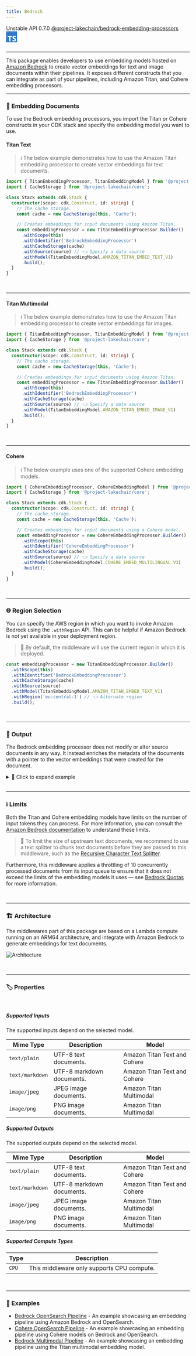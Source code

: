 ```yaml
---
title: Bedrock
---
```



<span title="Label: Pro" data-view-component="true" class="Label Label--api text-uppercase">
  Unstable API
</span>
<span title="Label: Pro" data-view-component="true" class="Label Label--version text-uppercase">
  0.7.0
</span>
<span title="Label: Pro" data-view-component="true" class="Label Label--package">
  <a target="_blank" href="https://www.npmjs.com/package/@project-lakechain/bedrock-embedding-processors">
    @project-lakechain/bedrock-embedding-processors
  </a>
</span>
<span class="language-icon">
  <svg role="img" viewBox="0 0 24 24" width="30" xmlns="http://www.w3.org/2000/svg" style="fill: #3178C6;"><title>TypeScript</title><path d="M1.125 0C.502 0 0 .502 0 1.125v21.75C0 23.498.502 24 1.125 24h21.75c.623 0 1.125-.502 1.125-1.125V1.125C24 .502 23.498 0 22.875 0zm17.363 9.75c.612 0 1.154.037 1.627.111a6.38 6.38 0 0 1 1.306.34v2.458a3.95 3.95 0 0 0-.643-.361 5.093 5.093 0 0 0-.717-.26 5.453 5.453 0 0 0-1.426-.2c-.3 0-.573.028-.819.086a2.1 2.1 0 0 0-.623.242c-.17.104-.3.229-.393.374a.888.888 0 0 0-.14.49c0 .196.053.373.156.529.104.156.252.304.443.444s.423.276.696.41c.273.135.582.274.926.416.47.197.892.407 1.266.628.374.222.695.473.963.753.268.279.472.598.614.957.142.359.214.776.214 1.253 0 .657-.125 1.21-.373 1.656a3.033 3.033 0 0 1-1.012 1.085 4.38 4.38 0 0 1-1.487.596c-.566.12-1.163.18-1.79.18a9.916 9.916 0 0 1-1.84-.164 5.544 5.544 0 0 1-1.512-.493v-2.63a5.033 5.033 0 0 0 3.237 1.2c.333 0 .624-.03.872-.09.249-.06.456-.144.623-.25.166-.108.29-.234.373-.38a1.023 1.023 0 0 0-.074-1.089 2.12 2.12 0 0 0-.537-.5 5.597 5.597 0 0 0-.807-.444 27.72 27.72 0 0 0-1.007-.436c-.918-.383-1.602-.852-2.053-1.405-.45-.553-.676-1.222-.676-2.005 0-.614.123-1.141.369-1.582.246-.441.58-.804 1.004-1.089a4.494 4.494 0 0 1 1.47-.629 7.536 7.536 0 0 1 1.77-.201zm-15.113.188h9.563v2.166H9.506v9.646H6.789v-9.646H3.375z"/></svg>
</span>
<div style="margin-top: 26px"></div>

---

This package enables developers to use embedding models hosted on [Amazon Bedrock](https://docs.aws.amazon.com/bedrock/latest/userguide/what-is-bedrock.html) to create vector embeddings for text and image documents within their pipelines.
It exposes different constructs that you can integrate as part of your pipelines, including Amazon Titan, and Cohere embedding processors.

---

### 📝 Embedding Documents

To use the Bedrock embedding processors, you import the Titan or Cohere constructs in your CDK stack and specify the embedding model you want to use.

#### Titan Text

> ℹ️ The below example demonstrates how to use the Amazon Titan embedding processor to create vector embeddings for text documents.

```typescript
import { TitanEmbeddingProcessor, TitanEmbeddingModel } from '@project-lakechain/bedrock-embedding-processors';
import { CacheStorage } from '@project-lakechain/core';

class Stack extends cdk.Stack {
  constructor(scope: cdk.Construct, id: string) {
    // The cache storage.
    const cache = new CacheStorage(this, 'Cache');

    // Creates embeddings for input documents using Amazon Titan.
    const embeddingProcessor = new TitanEmbeddingProcessor.Builder()
      .withScope(this)
      .withIdentifier('BedrockEmbeddingProcessor')
      .withCacheStorage(cache)
      .withSource(source) // 👈 Specify a data source
      .withModel(TitanEmbeddingModel.AMAZON_TITAN_EMBED_TEXT_V1)
      .build();
  }
}
```

<br />

---

#### Titan Multimodal

> ℹ️ The below example demonstrates how to use the Amazon Titan embedding processor to create vector embeddings for images.

```typescript
import { TitanEmbeddingProcessor, TitanEmbeddingModel } from '@project-lakechain/bedrock-embedding-processors';
import { CacheStorage } from '@project-lakechain/core';

class Stack extends cdk.Stack {
  constructor(scope: cdk.Construct, id: string) {
    // The cache storage.
    const cache = new CacheStorage(this, 'Cache');

    // Creates embeddings for input documents using Amazon Titan.
    const embeddingProcessor = new TitanEmbeddingProcessor.Builder()
      .withScope(this)
      .withIdentifier('BedrockEmbeddingProcessor')
      .withCacheStorage(cache)
      .withSource(source) // 👈 Specify a data source
      .withModel(TitanEmbeddingModel.AMAZON_TITAN_EMBED_IMAGE_V1)
      .build();
  }
}
```

<br />

---

#### Cohere

> ℹ️ The below example uses one of the supported Cohere embedding models.

```typescript
import { CohereEmbeddingProcessor, CohereEmbeddingModel } from '@project-lakechain/bedrock-embedding-processors';
import { CacheStorage } from '@project-lakechain/core';

class Stack extends cdk.Stack {
  constructor(scope: cdk.Construct, id: string) {
    // The cache storage.
    const cache = new CacheStorage(this, 'Cache');

    // Creates embeddings for input documents using a Cohere model.
    const embeddingProcessor = new CohereEmbeddingProcessor.Builder()
      .withScope(this)
      .withIdentifier('CohereEmbeddingProcessor')
      .withCacheStorage(cache)
      .withSource(source) // 👈 Specify a data source
      .withModel(CohereEmbeddingModel.COHERE_EMBED_MULTILINGUAL_V3)
      .build();
  }
}
```

<br />

---

### 🌐 Region Selection

You can specify the AWS region in which you want to invoke Amazon Bedrock using the `.withRegion` API. This can be helpful if Amazon Bedrock is not yet available in your deployment region.

> 💁 By default, the middleware will use the current region in which it is deployed.

```typescript
const embeddingProcessor = new TitanEmbeddingProcessor.Builder()
  .withScope(this)
  .withIdentifier('BedrockEmbeddingProcessor')
  .withCacheStorage(cache)
  .withSource(source)
  .withModel(TitanEmbeddingModel.AMAZON_TITAN_EMBED_TEXT_V1)
  .withRegion('eu-central-1') // 👈 Alternate region
  .build();
```

<br />

---

### 📄 Output

The Bedrock embedding processor does not modify or alter source documents in any way. It instead enriches the metadata of the documents with a pointer to the vector embeddings that were created for the document.

<details>
  <summary>💁 Click to expand example</summary>

  ```json
  {
    "specversion": "1.0",
    "id": "1780d5de-fd6f-4530-98d7-82ebee85ea39",
    "type": "document-created",
    "time": "2023-10-22T13:19:10.657Z",
    "data": {
        "chainId": "6ebf76e4-f70c-440c-98f9-3e3e7eb34c79",
        "source": {
            "url": "s3://bucket/document.txt",
            "type": "text/plain",
            "size": 245328,
            "etag": "1243cbd6cf145453c8b5519a2ada4779"
        },
        "document": {
            "url": "s3://bucket/document.txt",
            "type": "text/plain",
            "size": 245328,
            "etag": "1243cbd6cf145453c8b5519a2ada4779"
        },
        "metadata": {
          "properties": {
            "kind": "text",
            "attrs": {
              "embeddings": {
                "vectors": "s3://cache-storage/bedrock-embedding-processor/45a42b35c3225085.json",
                "model": "amazon.titan-embed-text-v1",
                "dimensions": 1536
            }
          }
        }
    }
  }
  ```

</details>

<br />

---

### ℹ️ Limits

Both the Titan and Cohere embedding models have limits on the number of input tokens they can process. For more information, you can consult the [Amazon Bedrock documentation](https://docs.aws.amazon.com/bedrock/latest/userguide/limits.html) to understand these limits.

> 💁 To limit the size of upstream text documents, we recommend to use a text splitter to chunk text documents before they are passed to this middleware, such as the [Recursive Character Text Splitter](/project-lakechain/text-splitters/recursive-character-text-splitter).

Furthermore, this middleware applies a throttling of 10 concurrently processed documents from its input queue to ensure that it does not exceed the limits of the embedding models it uses — see [Bedrock Quotas](https://docs.aws.amazon.com/bedrock/latest/userguide/quotas.html) for more information.

<br />

---

### 🏗️ Architecture

The middlewares part of this package are based on a Lambda compute running on an ARM64 architecture, and integrate with Amazon Bedrock to generate embeddings for text documents.

![Architecture](../../../assets/bedrock-embedding-processors-architecture.png)

<br />

---

### 🏷️ Properties

<br />

##### Supported Inputs

The supported inputs depend on the selected model.

|  Mime Type  | Description | Model
| ----------- | ----------- | -----
| `text/plain` | UTF-8 text documents. | Amazon Titan Text and Cohere
| `text/markdown` | UTF-8 markdown documents. | Amazon Titan Text and Cohere
| `image/jpeg` | JPEG image documents. | Amazon Titan Multimodal
| `image/png` | PNG image documents. | Amazon Titan Multimodal

##### Supported Outputs

The supported outputs depend on the selected model.

|  Mime Type  | Description | Model
| ----------- | ----------- | -----
| `text/plain` | UTF-8 text documents. | Amazon Titan Text and Cohere
| `text/markdown` | UTF-8 markdown documents. | Amazon Titan Text and Cohere
| `image/jpeg` | JPEG image documents. | Amazon Titan Multimodal
| `image/png` | PNG image documents. | Amazon Titan Multimodal

##### Supported Compute Types

| Type  | Description |
| ----- | ----------- |
| `CPU` | This middleware only supports CPU compute. |

<br />

---

### 📖 Examples

- [Bedrock OpenSearch Pipeline](https://github.com/awslabs/project-lakechain/tree/main/examples/simple-pipelines/embedding-pipelines/bedrock-opensearch-pipeline) - An example showcasing an embedding pipeline using Amazon Bedrock and OpenSearch.
- [Cohere OpenSearch Pipeline](https://github.com/awslabs/project-lakechain/tree/main/examples/simple-pipelines/embedding-pipelines/cohere-opensearch-pipeline) - An example showcasing an embedding pipeline using Cohere models on Bedrock and OpenSearch.
- [Bedrock Multimodal Pipeline](https://github.com/awslabs/project-lakechain/tree/main/examples/simple-pipelines/embedding-pipelines/bedrock-multimodal-pipeline) - An example showcasing an embedding pipeline using the Titan multimodal embedding model.
